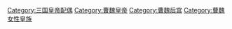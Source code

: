 [[Category:三国皇帝配偶|Category:三国皇帝配偶]]
[[Category:曹魏皇帝|Category:曹魏皇帝]]
[[Category:曹魏后宫|Category:曹魏后宫]]
[[Category:曹魏女性皇族|Category:曹魏女性皇族]]